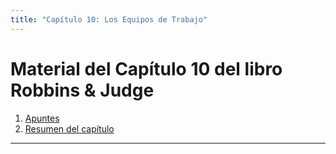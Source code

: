 ```yaml
---
title: "Capítulo 10: Los Equipos de Trabajo"
---
```


# Material del Capítulo 10 del libro Robbins & Judge

1. [Apuntes](apuntes.qmd)
2. [Resumen del capítulo](resumen.qmd)

---